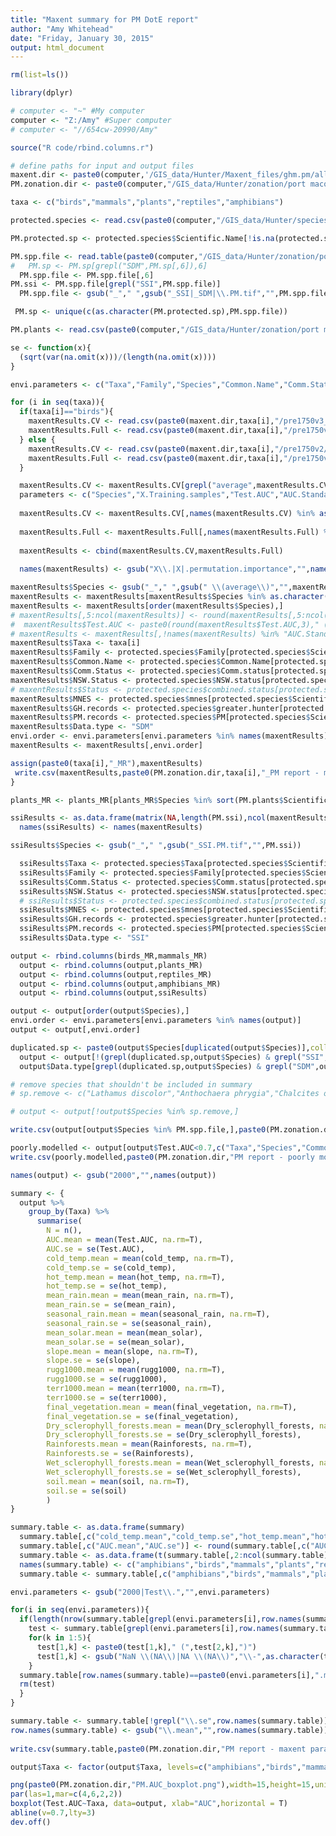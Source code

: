 ```yaml
---
title: "Maxent summary for PM DotE report"
author: "Amy Whitehead"
date: "Friday, January 30, 2015"
output: html_document
---
```


```r
rm(list=ls())

library(dplyr)

# computer <- "~" #My computer
computer <- "Z:/Amy" #Super computer
# computer <- "//654cw-20990/Amy"

source("R code/rbind.columns.r")

# define paths for input and output files
maxent.dir <- paste0(computer,'/GIS_data/Hunter/Maxent_files/ghm.pm/all_variables/output/')
PM.zonation.dir <- paste0(computer,"/GIS_data/Hunter/zonation/port macquarie/output/") 

taxa <- c("birds","mammals","plants","reptiles","amphibians")

protected.species <- read.csv(paste0(computer,"/GIS_data/Hunter/species point data/IBRA threatened species list.csv"))

PM.protected.sp <- protected.species$Scientific.Name[!is.na(protected.species$PM.sdm)]

PM.spp.file <- read.table(paste0(computer,"/GIS_data/Hunter/zonation/port macquarie/PM.zonation.spp"),sep="\t")
#   PM.sp <- PM.sp[grepl("SDM",PM.sp[,6]),6]
  PM.spp.file <- PM.spp.file[,6]
PM.ssi <- PM.spp.file[grepl("SSI",PM.spp.file)]
  PM.spp.file <- gsub("_"," ",gsub("_SSI|_SDM|\\.PM.tif","",PM.spp.file))

 PM.sp <- unique(c(as.character(PM.protected.sp),PM.spp.file))

PM.plants <- read.csv(paste0(computer,"/GIS_data/Hunter/zonation/port macquarie/PMHC threatened plants to include.csv"))

```

```r

se <- function(x){
  (sqrt(var(na.omit(x)))/(length(na.omit(x))))
}

```


```r
envi.parameters <- c("Taxa","Family","Species","Common.Name","Comm.Status","NSW.Status","MNES","GH.records","PM.records","Data.type","Training.samples","Test.AUC","AUC.Standard.Deviation","cold_temp","hot_temp","mean_rain","seasonal_rain","mean_solar","slope","rugg1000","terr1000","wetness","final_vegetation","2000Dry_sclerophyll_forests","2000Rainforests","2000Wet_sclerophyll_forests","soil")

for (i in seq(taxa)){
  if(taxa[i]=="birds"){
    maxentResults.CV <- read.csv(paste0(maxent.dir,taxa[i],"/pre1750v3_PMHC/CV/MaxentResults.csv"))
    maxentResults.Full <- read.csv(paste0(maxent.dir,taxa[i],"/pre1750v3_PMHC/Full/MaxentResults.csv"))
  } else {
    maxentResults.CV <- read.csv(paste0(maxent.dir,taxa[i],"/pre1750v2/CV/MaxentResults.csv"))
    maxentResults.Full <- read.csv(paste0(maxent.dir,taxa[i],"/pre1750v2/Full/MaxentResults.csv"))
  }

  maxentResults.CV <- maxentResults.CV[grepl("average",maxentResults.CV$Species),]
  parameters <- c("Species","X.Training.samples","Test.AUC","AUC.Standard.Deviation",names(maxentResults.Full[grepl("permutation.importance",names(maxentResults.Full))]))
  
  maxentResults.CV <- maxentResults.CV[,names(maxentResults.CV) %in% as.character(parameters[1:4])]
  
  maxentResults.Full <- maxentResults.Full[,names(maxentResults.Full) %in% as.character(parameters[c(5:14)])]
  
  maxentResults <- cbind(maxentResults.CV,maxentResults.Full)
  
  names(maxentResults) <- gsub("X\\.|X|.permutation.importance","",names(maxentResults))

maxentResults$Species <- gsub("_"," ",gsub(" \\(average\\)","",maxentResults$Species))
maxentResults <- maxentResults[maxentResults$Species %in% as.character(PM.sp),]
maxentResults <- maxentResults[order(maxentResults$Species),]
# maxentResults[,5:ncol(maxentResults)] <- round(maxentResults[,5:ncol(maxentResults)],2)
#  maxentResults$Test.AUC <- paste0(round(maxentResults$Test.AUC,3)," (",round(maxentResults$AUC.Standard.Deviation,3),")")
# maxentResults <- maxentResults[,!names(maxentResults) %in% "AUC.Standard.Deviation"]
maxentResults$Taxa <- taxa[i]
maxentResults$Family <- protected.species$Family[protected.species$Scientific.Name %in% maxentResults$Species]
maxentResults$Common.Name <- protected.species$Common.Name[protected.species$Scientific.Name %in% maxentResults$Species]
maxentResults$Comm.Status <- protected.species$Comm.status[protected.species$Scientific.Name %in% maxentResults$Species]
maxentResults$NSW.Status <- protected.species$NSW.status[protected.species$Scientific.Name %in% maxentResults$Species]
# maxentResults$Status <- protected.species$combined.status[protected.species$Scientific.Name %in% maxentResults$Species]
maxentResults$MNES <- protected.species$mnes[protected.species$Scientific.Name %in% maxentResults$Species]
maxentResults$GH.records <- protected.species$greater.hunter[protected.species$Scientific.Name %in% maxentResults$Species]
maxentResults$PM.records <- protected.species$PM[protected.species$Scientific.Name %in% maxentResults$Species]
maxentResults$Data.type <- "SDM"
envi.order <- envi.parameters[envi.parameters %in% names(maxentResults)]  
maxentResults <- maxentResults[,envi.order]

assign(paste0(taxa[i],"_MR"),maxentResults)
 write.csv(maxentResults,paste0(PM.zonation.dir,taxa[i],"_PM report - maxent summary.csv"),row.names=F) 
}

plants_MR <- plants_MR[plants_MR$Species %in% sort(PM.plants$ScientificName),]

```

```r

ssiResults <- as.data.frame(matrix(NA,length(PM.ssi),ncol(maxentResults)))
  names(ssiResults) <- names(maxentResults)

ssiResults$Species <- gsub("_"," ",gsub("_SSI.PM.tif","",PM.ssi))

  ssiResults$Taxa <- protected.species$Taxa[protected.species$Scientific.Name %in% ssiResults$Species]
  ssiResults$Family <- protected.species$Family[protected.species$Scientific.Name %in% ssiResults$Species]
  ssiResults$Comm.Status <- protected.species$Comm.status[protected.species$Scientific.Name %in% ssiResults$Species]
  ssiResults$NSW.Status <- protected.species$NSW.status[protected.species$Scientific.Name %in% ssiResults$Species]
  # ssiResults$Status <- protected.species$combined.status[protected.species$Scientific.Name %in% ssiResults$Species]
  ssiResults$MNES <- protected.species$mnes[protected.species$Scientific.Name %in% ssiResults$Species]
  ssiResults$GH.records <- protected.species$greater.hunter[protected.species$Scientific.Name %in% ssiResults$Species]
  ssiResults$PM.records <- protected.species$PM[protected.species$Scientific.Name %in% ssiResults$Species]
  ssiResults$Data.type <- "SSI"

```



```r
output <- rbind.columns(birds_MR,mammals_MR)
  output <- rbind.columns(output,plants_MR)
  output <- rbind.columns(output,reptiles_MR)
  output <- rbind.columns(output,amphibians_MR)
  output <- rbind.columns(output,ssiResults)

output <- output[order(output$Species),]
envi.order <- envi.parameters[envi.parameters %in% names(output)] 
output <- output[,envi.order]

duplicated.sp <- paste0(output$Species[duplicated(output$Species)],collapse="|")
  output <- output[!(grepl(duplicated.sp,output$Species) & grepl("SSI",output$Data.type)),]
  output$Data.type[grepl(duplicated.sp,output$Species) & grepl("SDM",output$Data.type)] <- "SSI"

# remove species that shouldn't be included in summary
# sp.remove <- c("Lathamus discolor","Anthochaera phrygia","Chalcites osculans","Dicksonia antarctica","Eucalyptus oblonga","Isopogon dawsonii","Tregellasia capito")

# output <- output[!output$Species %in% sp.remove,] 

write.csv(output[output$Species %in% PM.spp.file,],paste0(PM.zonation.dir,"PM report - feature list.csv"),row.names=F)

poorly.modelled <- output[output$Test.AUC<0.7,c("Taxa","Species","Common.Name","Comm.Status","NSW.Status","MNES","GH.records","PM.records","Test.AUC","AUC.Standard.Deviation")]
write.csv(poorly.modelled,paste0(PM.zonation.dir,"PM report - poorly modelled species.csv"),row.names=F)
```

```r
names(output) <- gsub("2000","",names(output))

summary <- {
  output %>%
    group_by(Taxa) %>%
      summarise(
        N = n(),
        AUC.mean = mean(Test.AUC, na.rm=T),
        AUC.se = se(Test.AUC),
        cold_temp.mean = mean(cold_temp, na.rm=T),
        cold_temp.se = se(cold_temp),
        hot_temp.mean = mean(hot_temp, na.rm=T),
        hot_temp.se = se(hot_temp),
        mean_rain.mean = mean(mean_rain, na.rm=T),
        mean_rain.se = se(mean_rain),
        seasonal_rain.mean = mean(seasonal_rain, na.rm=T),
        seasonal_rain.se = se(seasonal_rain),
        mean_solar.mean = mean(mean_solar),
        mean_solar.se = se(mean_solar),
        slope.mean = mean(slope, na.rm=T),
        slope.se = se(slope),
        rugg1000.mean = mean(rugg1000, na.rm=T),
        rugg1000.se = se(rugg1000),
        terr1000.mean = mean(terr1000, na.rm=T),
        terr1000.se = se(terr1000),
        final_vegetation.mean = mean(final_vegetation, na.rm=T),
        final_vegetation.se = se(final_vegetation),
        Dry_sclerophyll_forests.mean = mean(Dry_sclerophyll_forests, na.rm=T),
        Dry_sclerophyll_forests.se = se(Dry_sclerophyll_forests),
        Rainforests.mean = mean(Rainforests, na.rm=T),
        Rainforests.se = se(Rainforests),
        Wet_sclerophyll_forests.mean = mean(Wet_sclerophyll_forests, na.rm=T),
        Wet_sclerophyll_forests.se = se(Wet_sclerophyll_forests),
        soil.mean = mean(soil, na.rm=T),
        soil.se = se(soil)
        )
}

summary.table <- as.data.frame(summary)
  summary.table[,c("cold_temp.mean","cold_temp.se","hot_temp.mean","hot_temp.se","mean_rain.mean","mean_rain.se","seasonal_rain.mean","seasonal_rain.se","mean_solar.mean","mean_solar.se","slope.mean","slope.se","rugg1000.mean","rugg1000.se","terr1000.mean","terr1000.se","final_vegetation.mean","final_vegetation.se","Dry_sclerophyll_forests.mean","Dry_sclerophyll_forests.se","Rainforests.mean","Rainforests.se","Wet_sclerophyll_forests.mean","Wet_sclerophyll_forests.se","soil.mean","soil.se")] <- round(summary.table[,c("cold_temp.mean","cold_temp.se","hot_temp.mean","hot_temp.se","mean_rain.mean","mean_rain.se","seasonal_rain.mean","seasonal_rain.se","mean_solar.mean","mean_solar.se","slope.mean","slope.se","rugg1000.mean","rugg1000.se","terr1000.mean","terr1000.se","final_vegetation.mean","final_vegetation.se","Dry_sclerophyll_forests.mean","Dry_sclerophyll_forests.se","Rainforests.mean","Rainforests.se","Wet_sclerophyll_forests.mean","Wet_sclerophyll_forests.se","soil.mean","soil.se")],2)
  summary.table[,c("AUC.mean","AUC.se")] <- round(summary.table[,c("AUC.mean","AUC.se")],4)
  summary.table <- as.data.frame(t(summary.table[,2:ncol(summary.table)]))
  names(summary.table) <- c("amphibians","birds","mammals","plants","reptiles")
  summary.table <- summary.table[,c("amphibians","birds","mammals","plants","reptiles")]

envi.parameters <- gsub("2000|Test\\.","",envi.parameters)

for(i in seq(envi.parameters)){
  if(length(nrow(summary.table[grepl(envi.parameters[i],row.names(summary.table)),])==2)){
    test <- summary.table[grepl(envi.parameters[i],row.names(summary.table)),]
    for(k in 1:5){
      test[1,k] <- paste0(test[1,k]," (",test[2,k],")")
      test[1,k] <- gsub("NaN \\(NA\\)|NA \\(NA\\)","\\-",as.character(test[1,k]))
    }
  summary.table[row.names(summary.table)==paste0(envi.parameters[i],".mean"),] <- test[1,]
  rm(test)
  }
}

summary.table <- summary.table[!grepl("\\.se",row.names(summary.table)),]
row.names(summary.table) <- gsub("\\.mean","",row.names(summary.table))
  
write.csv(summary.table,paste0(PM.zonation.dir,"PM report - maxent parameter summary.csv"),row.names=T)

```


```r

output$Taxa <- factor(output$Taxa, levels=c("amphibians","birds","mammals","plants","reptiles"))

png(paste0(PM.zonation.dir,"PM.AUC_boxplot.png"),width=15,height=15,units = "cm",pointsize=12,bg="transparent",res=300)
par(las=1,mar=c(4,6,2,2))
boxplot(Test.AUC~Taxa, data=output, xlab="AUC",horizontal = T)
abline(v=0.7,lty=3)
dev.off()


```
